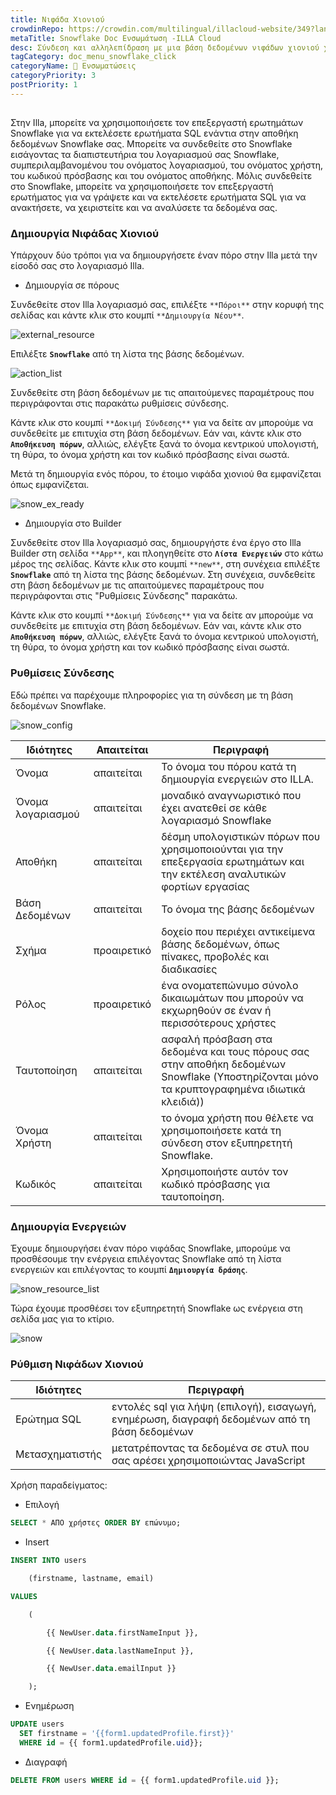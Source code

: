 ```yaml
---
title: Νιφάδα Χιονιού
crowdinRepo: https://crowdin.com/multilingual/illacloud-website/349?languages=el&filter=basic&value=0
metaTitle: Snowflake Doc Ενσωμάτωση -ILLA Cloud
desc: Σύνδεση και αλληλεπίδραση με μια βάση δεδομένων νιφάδων χιονιού χρησιμοποιώντας το ILLA Cloud. Δημιουργία εφαρμογών που μπορούν να ρωτήσουν, να χειραγωγήσουν και να οπτικοποιήσουν δεδομένα. Αυτοματοποίηση και βελτιστοποίηση ροών εργασίας δεδομένων.
tagCategory: doc_menu_snowflake_click
categoryName: 🔨 Ενσωματώσεις
categoryPriority: 3
postPriority: 1
---
```


## <h2 hidden>Τι είναι η νιφάδα χιονιού?</h2>

Στην Illa, μπορείτε να χρησιμοποιήσετε τον επεξεργαστή ερωτημάτων Snowflake για να εκτελέσετε ερωτήματα SQL ενάντια στην αποθήκη δεδομένων Snowflake σας. Μπορείτε να συνδεθείτε στο Snowflake εισάγοντας τα διαπιστευτήρια του λογαριασμού σας Snowflake, συμπεριλαμβανομένου του ονόματος λογαριασμού, του ονόματος χρήστη, του κωδικού πρόσβασης και του ονόματος αποθήκης. Μόλις συνδεθείτε στο Snowflake, μπορείτε να χρησιμοποιήσετε τον επεξεργαστή ερωτήματος για να γράψετε και να εκτελέσετε ερωτήματα SQL για να ανακτήσετε, να χειριστείτε και να αναλύσετε τα δεδομένα σας.

### Δημιουργία Νιφάδας Χιονιού

Υπάρχουν δύο τρόποι για να δημιουργήσετε έναν πόρο στην Illa μετά την είσοδό σας στο λογαριασμό Illa.

-   Δημιουργία σε πόρους

Συνδεθείτε στον Illa λογαριασμό σας, επιλέξτε `**Πόροι**` στην κορυφή της σελίδας και κάντε κλικ στο κουμπί `**Δημιουργία Νέου**`.

![external_resource](https://cdn.illacloud.com/official-website/img/docs/external_resource.png)

Επιλέξτε **`Snowflake`** από τη λίστα της βάσης δεδομένων.

![action_list](https://cdn.illacloud.com/official-website/img/docs/action_list.png)

Συνδεθείτε στη βάση δεδομένων με τις απαιτούμενες παραμέτρους που περιγράφονται στις παρακάτω ρυθμίσεις σύνδεσης.

Κάντε κλικ στο κουμπί `**Δοκιμή Σύνδεσης**` για να δείτε αν μπορούμε να συνδεθείτε με επιτυχία στη βάση δεδομένων. Εάν ναι, κάντε κλικ στο **`Αποθήκευση πόρων`**, αλλιώς, ελέγξτε ξανά το όνομα κεντρικού υπολογιστή, τη θύρα, το όνομα χρήστη και τον κωδικό πρόσβασης είναι σωστά.

Μετά τη δημιουργία ενός πόρου, το έτοιμο νιφάδα χιονιού θα εμφανίζεται όπως εμφανίζεται.

![snow_ex_ready](https://cdn.illacloud.com/official-website/img/docs/snow_ex_Ready.png)

-   Δημιουργία στο Builder

Συνδεθείτε στον Illa λογαριασμό σας, δημιουργήστε ένα έργο στο Illa Builder στη σελίδα `**App**`, και πλοηγηθείτε στο **`Λίστα Ενεργειών`** στο κάτω μέρος της σελίδας. Κάντε κλικ στο κουμπί `**new**`, στη συνέχεια επιλέξτε **`Snowflake`** από τη λίστα της βάσης δεδομένων. Στη συνέχεια, συνδεθείτε στη βάση δεδομένων με τις απαιτούμενες παραμέτρους που περιγράφονται στις "Ρυθμίσεις Σύνδεσης" παρακάτω.

Κάντε κλικ στο κουμπί `**Δοκιμή Σύνδεσης**` για να δείτε αν μπορούμε να συνδεθείτε με επιτυχία στη βάση δεδομένων. Εάν ναι, κάντε κλικ στο **`Αποθήκευση πόρων`**, αλλιώς, ελέγξτε ξανά το όνομα κεντρικού υπολογιστή, τη θύρα, το όνομα χρήστη και τον κωδικό πρόσβασης είναι σωστά.

### Ρυθμίσεις Σύνδεσης

Εδώ πρέπει να παρέχουμε πληροφορίες για τη σύνδεση με τη βάση δεδομένων Snowflake.

![snow_config](https://cdn.illacloud.com/official-website/img/docs/snow_config.png)

| Ιδιότητες            | Απαιτείται  | Περιγραφή                                                                                                                                                                   |
| -------------------- | ----------- | --------------------------------------------------------------------------------------------------------------------------------------------------------------------------- |
| Όνομα                | απαιτείται  | Το όνομα του πόρου κατά τη δημιουργία ενεργειών στο ILLA.                                                                                                                   |
| Όνομα λογαριασμού    | απαιτείται  | μοναδικό αναγνωριστικό που έχει ανατεθεί σε κάθε λογαριασμό Snowflake                                                                                                       |
| Αποθήκη              | απαιτείται  | δέσμη υπολογιστικών πόρων που χρησιμοποιούνται για την επεξεργασία ερωτημάτων και την εκτέλεση αναλυτικών φορτίων εργασίας                                                  |
| Βάση Δεδομένων       | απαιτείται  | Το όνομα της βάσης δεδομένων                                                                                                                                                |
| Σχήμα                | προαιρετικό | δοχείο που περιέχει αντικείμενα βάσης δεδομένων, όπως πίνακες, προβολές και διαδικασίες                                                                                     |
| Ρόλος                | προαιρετικό | ένα ονοματεπώνυμο σύνολο δικαιωμάτων που μπορούν να εκχωρηθούν σε έναν ή περισσότερους χρήστες                                                                              |
| Ταυτοποίηση          | απαιτείται  | ασφαλή πρόσβαση στα δεδομένα και τους πόρους σας στην αποθήκη δεδομένων Snowflake (Υποστηρίζονται μόνο τα κρυπτογραφημένα ιδιωτικά κλειδιά))                                |
| Όνομα Χρήστη         | απαιτείται  | το όνομα χρήστη που θέλετε να χρησιμοποιήσετε κατά τη σύνδεση στον εξυπηρετητή Snowflake.                                                                                   |
| Κωδικός              | απαιτείται  | Χρησιμοποιήστε αυτόν τον κωδικό πρόσβασης για ταυτοποίηση.                                                                                                                  |

### Δημιουργία Ενεργειών

Έχουμε δημιουργήσει έναν πόρο νιφάδας Snowflake, μπορούμε να προσθέσουμε την ενέργεια επιλέγοντας Snowflake από τη λίστα ενεργειών και επιλέγοντας το κουμπί **`Δημιουργία δράσης`**.

![snow_resource_list](https://cdn.illacloud.com/official-website/img/docs/snow_resource_list.png)

Τώρα έχουμε προσθέσει τον εξυπηρετητή Snowflake ως ενέργεια στη σελίδα μας για το κτίριο.

![snow](https://cdn.illacloud.com/official-website/img/docs/snow.png)

### Ρύθμιση Νιφάδων Χιονιού

| Ιδιότητες       | Περιγραφή                                                                                     |
| --------------- | --------------------------------------------------------------------------------------------- |
| Ερώτημα SQL     | εντολές sql για λήψη (επιλογή), εισαγωγή, ενημέρωση, διαγραφή δεδομένων από τη βάση δεδομένων |
| Μετασχηματιστής | μετατρέποντας τα δεδομένα σε στυλ που σας αρέσει χρησιμοποιώντας JavaScript                   |

Χρήση παραδείγματος:

-   Επιλογή

```sql
SELECT * ΑΠΟ χρήστες ORDER BY επώνυμο;
```

-   Insert

```sql
INSERT INTO users

	(firstname, lastname, email)

VALUES

	(

		{{ NewUser.data.firstNameInput }},

		{{ NewUser.data.lastNameInput }},

		{{ NewUser.data.emailInput }}

	);
```

-   Ενημέρωση

```sql
UPDATE users
  SET firstname = '{{form1.updatedProfile.first}}'
  WHERE id = {{ form1.updatedProfile.uid}};
```

-   Διαγραφή

```sql
DELETE FROM users WHERE id = {{ form1.updatedProfile.uid }};
```
